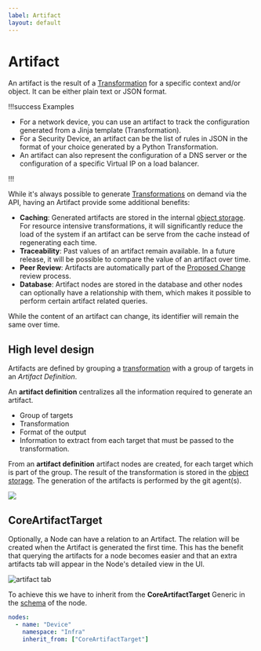 ```yaml
---
label: Artifact
layout: default
---
```


# Artifact

An artifact is the result of a [Transformation](./transformation.mdx) for a specific context and/or object. It can be either plain text or JSON format.

!!!success Examples

- For a network device, you can use an artifact to track the configuration generated from a Jinja template (Transformation).
- For a Security Device, an artifact can be the list of rules in JSON in the format of your choice generated by a Python Transformation.
- An artifact can also represent the configuration of a DNS server or the configuration of a specific Virtual IP on a load balancer.

!!!

While it's always possible to generate [Transformations](./transformation.mdx) on demand via the API, having an Artifact provide some additional benefits:

- **Caching**: Generated artifacts are stored in the internal [object storage](./object-storage.mdx). For resource intensive transformations, it will significantly reduce the load of the system if an artifact can be serve from the cache instead of regenerating each time.
- **Traceability**: Past values of an artifact remain available. In a future release, it will be possible to compare the value of an artifact over time.
- **Peer Review**: Artifacts are automatically part of the [Proposed Change](./proposed-change.mdx) review process.
- **Database**: Artifact nodes are stored in the database and other nodes can optionally have a relationship with them, which makes it possible to perform certain artifact related queries.

While the content of an artifact can change, its identifier will remain the same over time.

## High level design

Artifacts are defined by grouping a [transformation](./transformation.mdx) with a group of targets in an *Artifact Definition*.

An **artifact definition** centralizes all the information required to generate an artifact.

- Group of targets
- Transformation
- Format of the output
- Information to extract from each target that must be passed to the transformation.

From an **artifact definition** artifact nodes are created, for each target which is part of the group. The result of the transformation is stored in the [object storage](./object-storage.mdx). The generation of the artifacts is performed by the git agent(s).

![](../media/topics/artifact/architecture.excalidraw.svg)

## CoreArtifactTarget

Optionally, a Node can have a relation to an Artifact. The relation will be created when the Artifact is generated the first time. This has the benefit that querying the artifacts for a node becomes easier and that an extra artifacts tab will appear in the Node's detailed view in the UI.

![artifact tab](../media/topics/artifact/node_detail_view_artifact_tab.png)

To achieve this we have to inherit from the **CoreArtifactTarget** Generic in the [schema](./schema.mdx) of the node.

```yaml
nodes:
  - name: "Device"
    namespace: "Infra"
    inherit_from: ["CoreArtifactTarget"]
```
